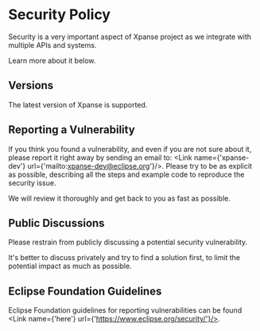 
# Security Policy

Security is a very important aspect of Xpanse project as we integrate with multiple APIs and systems.

Learn more about it below.

## Versions

The latest version of Xpanse is supported.

## Reporting a Vulnerability

If you think you found a vulnerability, and even if you are not sure about it, please report it right away by sending an email to: <Link name={'xpanse-dev'} url={'mailto:xpanse-dev@eclipse.org'}/>. Please try to be as explicit as possible, describing all the steps and example code to reproduce the security issue.

We will review it thoroughly and get back to you as fast as possible.

## Public Discussions

Please restrain from publicly discussing a potential security vulnerability.

It's better to discuss privately and try to find a solution first, to limit the potential impact as much as possible.

## Eclipse Foundation Guidelines

Eclipse Foundation guidelines for reporting vulnerabilities can be found <Link name={'here'} url={'https://www.eclipse.org/security/'}/>.
